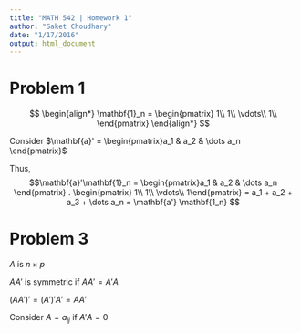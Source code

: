 ```yaml
---
title: "MATH 542 | Homework 1"
author: "Saket Choudhary"
date: "1/17/2016"
output: html_document
---
```


# Problem 1

$$
\begin{align*}
\mathbf{1}_n = \begin{pmatrix} 1\\
1\\
\vdots\\
1\\
\end{pmatrix}
\end{align*}
$$

Consider $\mathbf{a}' = \begin{pmatrix}a_1 & a_2 & \dots a_n \end{pmatrix}$

Thus, $$\mathbf{a}'\mathbf{1}_n = \begin{pmatrix}a_1 & a_2 & \dots a_n \end{pmatrix} . \begin{pmatrix} 1\\
1\\
\vdots\\
1\end{pmatrix} = a_1 + a_2 + a_3 + \dots a_n = \mathbf{a'} \mathbf{1_n}
$$


# Problem 3
$A$ is $n \times p$

$AA'$ is symmetric if $AA' = A'A$

$(AA')' = (A')'A' = AA'$


Consider $A=a_{ij}$
if $A'A = 0$ \sum